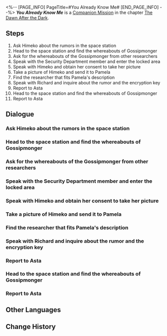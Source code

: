 <%-- [PAGE_INFO]
PageTitle=#You Already Know Me#
[END_PAGE_INFO] --%>
{{Stub|Dialogue.}}
{{Mission Infobox
|id            = 2000201
|title         = 
|image         = <!--Mission You Already Know Me.png-->
|type          = Companion
|event_name    = 
|chapter       = The Dawn After the Dark (Companion Mission Chapter)
|requirements  = 
* [[Adventure Mission]] ''[[Road to Revival]]'' completed
* [[Trailblaze Mission]] ''[[Not Good With Farewells]]'' completed
* Reach [[Trailblaze Level]] 17
|summary       = You received an invitation to an anonymous group chat on the space station, where rumors about Asta "feathering her nest" were circulating...<br />However, what surprised you goes beyond Asta's wealth as you uncovered the truth...
|characters    = Curious Researcher; Himeko; Off Work Researcher; Researcher at a Loss; Richard; Surprised Researcher; Trailblazer
|startLocation = [[Herta Space Station]] - [[Master Control Zone]]
|world         = Herta Space Station
|area          = Master Control Zone
|prev          = 
|next          = You Already Know Me
|exp           = 
|credits       = 
|stellarJade   = 
|other         = 
}}
'''''You Already Know Me''''' is a [[Companion Mission]] in the chapter [[The Dawn After the Dark (Companion Mission Chapter)|The Dawn After the Dark]].

==Steps==
# Ask Himeko about the rumors in the space station
# Head to the space station and find the whereabouts of Gossipmonger
# Ask for the whereabouts of the Gossipmonger from other researchers
# Speak with the Security Department member and enter the locked area
# Speak with Himeko and obtain her consent to take her picture
# Take a picture of Himeko and send it to Pamela
# Find the researcher that fits Pamela's description
# Speak with Richard and inquire about the rumor and the encryption key
# Report to Asta
# Head to the space station and find the whereabouts of Gossipmonger
# Report to Asta

<!--
==Gameplay Notes==

--><!--
==Trial Character==

-->
==Dialogue==
{{Stub Dialogue}}
{{Dialogue Start}}
:{{tx}}
{{Dialogue End}}

===Ask Himeko about the rumors in the space station===
{{Mission Description|type=companion|location=Master Control Zone|update|A mysterious person gets you into the anonymous group chat for the space station, where a rumor about Asta misappropriating public funds is gaining popularity.<br />Righteous as you are, you want to step up and challenge this rumor, but where will you start your investigation?<br />As you puzzle over this, a sudden thought comes to you &mdash; why not ask the omnipotent Himeko?}}
{{Dialogue Start}}
:{{tx}}
{{Dialogue End}}

===Head to the space station and find the whereabouts of Gossipmonger===
{{Mission Description|type=companion|location=<!--to be added-->|update|Himeko recommends you to find the person making the rumor. With her help, you learn that a researcher nicknamed "Gossipmonger" may know the true identity of the one who created the rumor.<br />You decide to look for Gossipmonger at the place she frequents.}}
{{Dialogue Start}}
:{{tx}}
{{Dialogue End}}

===Ask for the whereabouts of the Gossipmonger from other researchers===
{{Mission Description|type=companion|location=Master Control Zone|update|You waited for the Gossipmonger at her usual spot for what seemed like a long time when you realized from the researchers around that the gossip has already spread.<br />You couldn't wait for the Gossipmonger to show up, although you did manage to get her whereabouts from other researchers.}}
{{Dialogue Start}}
:{{tx}}
{{Dialogue End}}

===Speak with the Security Department member and enter the locked area===
{{Mission Description|type=companion|location=Master Control Zone|update|You make your way toward the Special Purpose Lab, but the Security Department has already locked down the entire area. You decide to ask Security Department members about the area in which the Gossipmonger is trapped.<br />Despite their repeated attempts to discourage you, you insist on entering the blocked area to rescue the Gossipmonger, Pamela.}}
{{Dialogue Start}}
:{{tx}}
{{Dialogue End}}

===Speak with Himeko and obtain her consent to take her picture===
{{Mission Description|type=companion|location=Master Control Zone|update|Pamela's request sounds ridiculous, so you decide to directly approach the "victim." Surprisingly, Himeko doesn't seem to mind.}}
{{Dialogue Start}}
:{{tx}}
{{Dialogue End}}

===Take a picture of Himeko and send it to Pamela===
{{Mission Description|type=companion|location=<!--to be added-->|update|Himeko struck a pose for you to take her picture, and you immediately sent it to Pamela for information about the rumor spreader.}}
{{Dialogue Start}}
:{{tx}}
{{Dialogue End}}

===Find the researcher that fits Pamela's description===
{{Mission Description|type=companion|location=<!--to be added-->|update|Pamela said that the rumor maker is "a guy with black-framed glasses and side-swept bangs."<br />Find the male researcher that fits the description.}}
{{Dialogue Start}}
:{{tx}}
{{Dialogue End}}

===Speak with Richard and inquire about the rumor and the encryption key===
{{Mission Description|type=companion|location=Base Zone|update|The real name of Richard_Knowitall &mdash; the rumor maker in the anonymous group &mdash; is Richard. You couldn't help but laugh when you consider the fact that he used his real name in an anonymous chat group.<br />Richard righteously recounts his deductions to you and insists that he is going to report Asta to Madam Herta.<br />Looking through the "evidence" he presented, you conclude that this is only a farce.}}
{{Dialogue Start}}
:{{tx}}
{{Dialogue End}}

===Report to Asta===
{{Mission Description|type=companion|location=Master Control Zone|update|After understanding the rumor about Asta's alleged embezzlement, you decide to report everything to Asta.<br />What was surprising is not only Asta's wealth, but also the truth behind the anonymous chat group...}}
{{Dialogue Start}}
:{{tx}}
{{Dialogue End}}

===Head to the space station and find the whereabouts of Gossipmonger===
{{Mission Description|type=companion|location=Master Control Zone|update|Himeko recommends you to find the person making the rumor. With her help, you learn that a researcher nicknamed "Gossipmonger" may know the true identity of the one who created the rumor.<br />You decide to look for Gossipmonger at the place she frequents.}}
{{Dialogue Start}}
:{{tx}}
{{Dialogue End}}

===Report to Asta===
{{Mission Description|type=companion|location=Master Control Zone|update|After understanding the rumor about Asta's alleged embezzlement, you decide to report everything to Asta.<br />What was surprising is not only Asta's wealth, but also the truth behind the anonymous chat group...}}
{{Dialogue Start}}
:{{tx}}
{{Dialogue End}}

==Other Languages==
{{Other Languages
|en   = You Already Know Me
|zhs  = 知名不具
|zht  = 知名不具
|ja   = 名乗るほどの者ではない
|ko   = 무명인사
|es   = Ya me conoces
|fr   = Tu-me-connais-déjà
|ru   = ТыМеняЗнаешь
|th   = คนที่คุณก็รู้ว่าใคร
|vi   = Có Biết Tôi Không
|de   = Du_kennst_mich_schon
|id   = Kamu Tahu Aku
|pt   = Você Já me Conhece
}}

==Change History==
{{Change History|1.0}}
